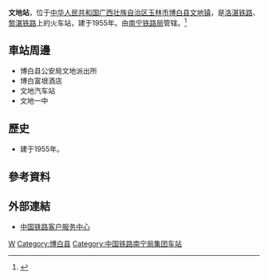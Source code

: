 {{Expand|time=2016-09-07T12:28:44+00:00}}
{{Infobox China railway station
|车站名称 =文地站
|图片 = 
|图片介绍 = 
|其他名称 = 
|车站拼音 = Wendi
|英文名称 =Wendi Railway Station
|车站代码 =37187
|电报码 = WNZ
|拼音码 = WDI
|车站位置 = [[广西壮族自治区|广西壮族自治区]][[玉林市|玉林市]][[博白县|博白县]][[文地镇|文地镇]]
|坐标 = 
|归属 = [[南宁铁路局|南宁铁路局]]
|线路 = [[黎湛铁路|黎湛铁路]]
|车站等级 =[[三等站_(中铁)|三等站]]
|使用状态 = 
|月台数目 = 
|股道数目 = 
}}
'''文地站'''，位于[[中华人民共和国|中华人民共和国]][[广西壮族自治区|广西壮族自治区]][[玉林市|玉林市]][[博白县|博白县]][[文地镇|文地镇]]，是[[洛湛铁路|洛湛铁路]]、[[黎湛铁路|黎湛铁路]]上的火车站，建于1955年。由[[南宁铁路局|南宁铁路局]]管辖。<ref>{{Cite web |url=http://search.huochepiao.com/huochezhan/jieshao/1783.htm |title=文地火车站介绍 |access-date=2016-09-07 |archive-date=2019-08-23 |archive-url=https://web.archive.org/web/20190823161540/http://search.huochepiao.com/huochezhan/jieshao/1783.htm |dead-url=no }}</ref>
==車站周邊==
* 博白县公安局文地派出所
* 博白富垠酒店
* 文地汽车站
* 文地一中

==歷史==
* 建于1955年。
==參考資料==
{{reflist}}

==外部連結==
* [http://www.12306.cn/mormhweb/ 中国铁路客户服务中心] {{Wayback|url=http://www.12306.cn/mormhweb/ |date=20180205163941 }}

{{China-rail-stub}}
{{黎湛铁路}}
[[Category:玉林市铁路车站|W]]
[[Category:博白县|Category:博白县]]
[[Category:中国铁路南宁局集团车站|Category:中国铁路南宁局集团车站]]